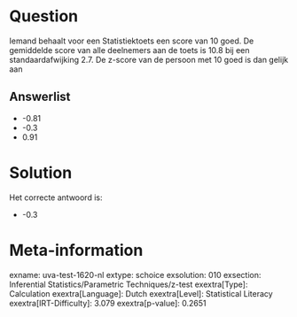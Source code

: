Question
========

Iemand behaalt voor een Statistiektoets een score van 10 goed. De
gemiddelde score van alle deelnemers aan de toets is 10.8 bij een
standaardafwijking 2.7. De z-score van de persoon met 10 goed is dan
gelijk aan

Answerlist
----------

* -0.81
* -0.3
* 0.91

Solution
========

Het correcte antwoord is: 

* -0.3

Meta-information
================
exname: uva-test-1620-nl
extype: schoice
exsolution: 010
exsection: Inferential Statistics/Parametric Techniques/z-test
exextra[Type]: Calculation
exextra[Language]: Dutch
exextra[Level]: Statistical Literacy
exextra[IRT-Difficulty]: 3.079
exextra[p-value]: 0.2651
